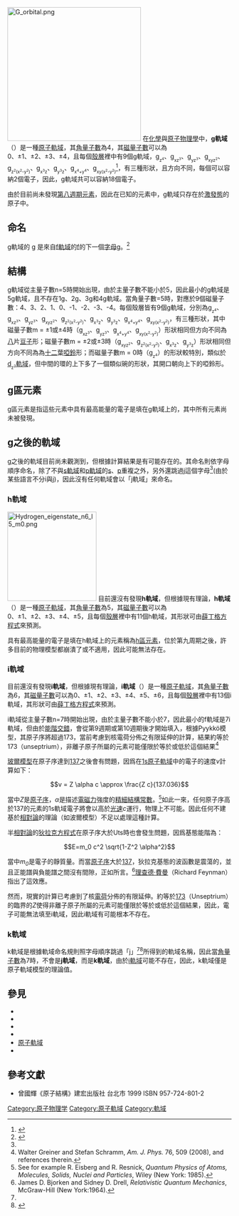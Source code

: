 {{noteTA
|T=zh:g軌域; zh-hans:g轨道; zh-hant:g軌域;
|1=zh-hans:轨道; zh-hant:軌域;
|2=zh-hans:杂化; zh-hant:混成;
|3=zh-hans:能级; zh-hant:能階;
|G1=Chemistry
}}
[[File:G_orbital.png|300px]]
在[[化學|化學]]與[[原子物理學|原子物理學]]中，'''g軌域'''（{{lang-en|g orbital}}）是一種[[原子軌域|原子軌域]]，其[[角量子數|角量子數]]為4，其[[磁量子數|磁量子數]]可以為0、±1、±2、±3、±4，且每個[[電子殼層|殼層]]裡中有9個g軌域，g<sub><sub>z<sup>4</sup></sub></sub>、g<sub><sub>xz<sup>3</sup></sub></sub>、g<sub><sub>yz<sup>3</sup></sub></sub>、g<sub><sub>xyz<sup>2</sup></sub></sub>、g<sub><sub>z<sup>2</sup>(x<sup>2</sup>-y<sup>2</sup>)</sub></sub>、g<sub><sub>x<sup>3</sup>z</sub></sub>、g<sub><sub>y<sup>3</sup>z</sub></sub>、g<sub><sub>x<sup>4</sup>+y<sup>4</sup></sub></sub>、g<sub><sub>xy(x<sup>2</sup>-y<sup>2</sup>)</sub></sub><ref>{{cite web | url=http://www.docstoc.com/docs/44335556/Unit-2-Chemical-Bonding-and-Organic-Chemistry | title=Chemical-Bonding-and-Organic-Chemistry | publisher=docstoc.com | accessdate=2013-05-26}}</ref>，有三種形狀，且方向不同，每個可以容納2個電子，因此，g軌域共可以容納18個電子。

由於目前尚未發現[[第八週期元素|第八週期元素]]，因此在已知的元素中，g軌域只存在於[[激發態|激發態]]的原子中。

== 命名 ==
g軌域的 g 是來自[[f軌域|f軌域]]的[[f|f]]的下一個[[字母|字母]][[g|g]]。<ref name="Introduction">{{Cite book
| first=David | last=Griffiths | year=1995
| title=Introduction to Quantum Mechanics | url=https://archive.org/details/introductiontoqu00grif_848 | pages=[https://archive.org/details/introductiontoqu00grif_848/page/n203 190]–191
| publisher=Prentice Hall
| isbn=0-13-124405-1}}</ref>

== 結構 ==
g軌域從主量子數n=5時開始出現，由於主量子數不能小於5，因此最小的g軌域是5g軌域，且不存在1g、2g、3g和4g軌域。當角量子數=5時，對應於9個磁量子數：4、3、2、1、0、-1、-2、-3、-4。每個殼層皆有9個g軌域，分別為g<sub><sub>z<sup>4</sup></sub></sub>、g<sub><sub>xz<sup>3</sup></sub></sub>、g<sub><sub>yz<sup>3</sup></sub></sub>、g<sub><sub>xyz<sup>2</sup></sub></sub>、g<sub><sub>z<sup>2</sup>(x<sup>2</sup>-y<sup>2</sup>)</sub></sub>、g<sub><sub>x<sup>3</sup>z</sub></sub>、g<sub><sub>y<sup>3</sup>z</sub></sub>、g<sub><sub>x<sup>4</sup>+y<sup>4</sup></sub></sub>、g<sub><sub>xy(x<sup>2</sup>-y<sup>2</sup>)</sub></sub>，有三種形狀，其中磁量子數m = ±1或±4時（g<sub><sub>xz<sup>3</sup></sub></sub>、g<sub><sub>yz<sup>3</sup></sub></sub>、g<sub><sub>x<sup>4</sup>+y<sup>4</sup></sub></sub>、g<sub><sub>xy(x<sup>2</sup>-y<sup>2</sup>)</sub></sub>）形狀相同但方向不同為[[八|八]]片[[豆子|豆子]]形；磁量子數m = ±2或±3時（g<sub><sub>xyz<sup>2</sup></sub></sub>、g<sub><sub>z<sup>2</sup>(x<sup>2</sup>-y<sup>2</sup>)</sub></sub>、g<sub><sub>x<sup>3</sup>z</sub></sub>、g<sub><sub>y<sup>3</sup>z</sub></sub>）形狀相同但方向不同為為[[十二|十二]]葉[[啞鈴|啞鈴]]形；而磁量子數m = 0時（g<sub><sub>z<sup>4</sup></sub></sub>）的形狀較特別，類似於[[d軌域|d<sub><sub>z<sup>2</sup></sub></sub>軌域]]，但中間的環的上下多了一個類似碗的形狀，其開口朝向上下的啞鈴形。

== g區元素 ==
{{Main|g區元素}}
g區元素是指這些元素中具有最高能量的電子是填在g軌域上的，其中所有元素尚未被發現。

== g之後的軌域 ==
g之後的軌域目前尚未觀測到，但根據計算結果是有可能存在的。其命名則依字母順序命名，除了不與[[s軌域|s軌域]]和[[p軌域|p軌域]]的[[s|s]]、[[p|p]]重複之外，另外還跳過[[j|j]]這個字母<ref name="Introduction"/>(由於某些語言不分i與j)，因此沒有任何軌域會以「j軌域」來命名。

=== h軌域 ===
[[File:Hydrogen_eigenstate_n6_l5_m0.png|200px]]
目前還沒有發現'''h軌域 '''，但根據現有理論，'''h軌域'''（{{lang-en|h orbital}}）是一種[[原子軌域|原子軌域]]，其[[角量子數|角量子數]]為5，其[[磁量子數|磁量子數]]可以為0、±1、±2、±3、±4、±5，且每個[[電子殼層|殼層]]裡中有11個h軌域，其形狀可由[[薛丁格方程式|薛丁格方程式]]來預測。

具有最高能量的電子是填在h軌域上的元素稱為[[h區元素|h區元素]]，位於第九周期之後，許多目前的物理模型都崩潰了或不適用，因此可能無法存在。
{{clear}}

=== i軌域 ===
目前還沒有發現'''i軌域 '''，但根據現有理論，'''i軌域'''（{{lang-en|i orbital}}）是一種[[原子軌域|原子軌域]]，其[[角量子數|角量子數]]為6，其[[磁量子數|磁量子數]]可以為0、±1、±2、±3、±4、±5、±6，且每個[[電子殼層|殼層]]裡中有13個i軌域，其形狀可由[[薛丁格方程式|薛丁格方程式]]來預測。

i軌域從主量子數n=7時開始出現，由於主量子數不能小於7，因此最小的f軌域是7i軌域，但由於[[能階交錯|能階交錯]]，會從第9週期或第10週期後才開始填入，根據Pyykkö模型，其原子序將超過173，當前考慮到核電荷分佈之有限延伸的計算，結果約等於173（unseptrium），非離子原子所屬的元素可能僅限於等於或低於這個結果<ref name=Greiner>Walter Greiner and Stefan Schramm, ''Am. J. Phys.'' 76, 509 (2008), and references therein.</ref>

[[玻爾模型|玻爾模型]]在原子序達到[[Uts|137]]之後會有問題，因爲在[[原子軌域|1s原子軌域]]中的電子的速度''v''計算如下：

:<math>v = Z \alpha c \approx \frac{Z c}{137.036}</math> 

當中''Z''是[[原子序|原子序]]，''α''是描述[[電磁力|電磁力]]強度的[[精細結構常數|精細結構常數]]。<ref>See for example R. Eisberg and R. Resnick, ''Quantum Physics of Atoms, Molecules, Solids, Nuclei and Particles'', Wiley (New York: 1985).</ref>如此一來，任何原子序高於137的元素的1s軌域電子將會以高於[[光速|光速]]''c''運行，物理上不可能。因此任何不建基於[[相對論|相對論]]的理論（如波爾模型）不足以處理這種計算。

半[[相對論|相對論]]的[[狄拉克方程式|狄拉克方程式]]在原子序大於Uts時也會發生問題，因爲基態能階為：

:<math>E=m_0 c^2 \sqrt{1-Z^2 \alpha^2}</math>

當中''m<sub>0</sub>''是電子的靜質量。而當[[原子序|原子序]]大於[[Uts|137]]，狄拉克基態的波函數是震蕩的，並且正能譜與負能譜之間沒有間隙，正如{{le|克萊因悖論|Klein paradox}}所言。<ref>James D. Bjorken and Sidney D. Drell, ''Relativistic Quantum Mechanics'', McGraw-Hill (New York:1964).</ref>[[理查德·費曼|理查德·費曼]]（Richard Feynman）指出了這效應。

然而，現實的計算已考慮到了核[[電荷|電荷]]分佈的有限延伸。約等於[[Ust|173]]（Unseptrium）的臨界的''Z''使得非離子原子所屬的元素可能僅限於等於或低於這個結果，因此，電子可能無法填至i軌域，因此i軌域有可能根本不存在。

=== k軌域 ===
k軌域是根據軌域命名規則照字母順序跳過「j」<ref name="Introduction"/><ref name="Quantum_Chemistry">{{Cite book
| first=Ira| last=Levine | year=2000
| title=Quantum Chemistry | url=https://archive.org/details/quantumchemistry00levi_927| edition=5 | pages=[https://archive.org/details/quantumchemistry00levi_927/page/n155 144]–145
| publisher=Prentice Hall
| isbn=0-13-685512-1}}</ref>所得到的軌域名稱，因此當[[角量子數|角量子數]]為7時，不會是'''j軌域'''，而是'''k軌域'''，由於[[i軌域|i軌域]]可能不存在，因此，k軌域僅是原子軌域模型的理論值。

== 參見 ==
*{{AnyLink|s軌域}}
*{{AnyLink|p軌域}}
*{{AnyLink|d軌域}}
*{{AnyLink|f軌域}}
*[[原子軌域|原子軌域]]
*{{AnyLink|g區元素}}

== 參考文獻 ==
{{Reflist}}
*曾國輝《原子結構》建宏出版社 台北市 1999 ISBN 957-724-801-2

{{原子軌域}}

[[Category:原子物理学|Category:原子物理学]]
[[Category:原子軌域|Category:原子軌域]]
[[Category:軌域|Category:軌域]]
